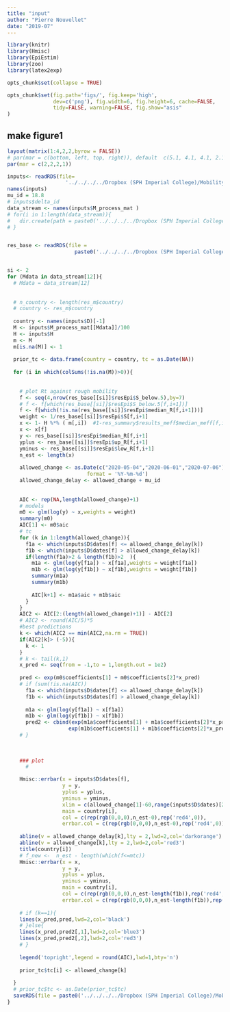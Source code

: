 ```yaml
---
title: "input"
author: "Pierre Nouvellet"
date: "2019-07"
---
```


```r
library(knitr)
library(Hmisc)
library(EpiEstim)
library(zoo)
library(latex2exp)

opts_chunk$set(collapse = TRUE)

opts_chunk$set(fig.path='figs/', fig.keep='high', 
               dev=c('png'), fig.width=6, fig.height=6, cache=FALSE,
               tidy=FALSE, warning=FALSE, fig.show="asis"
)


```


## make figure1



```r
layout(matrix(1:4,2,2,byrow = FALSE))
# par(mar = c(bottom, left, top, right)), default  c(5.1, 4.1, 4.1, 2.1).
par(mar = c(2,2,2,1))

inputs<- readRDS(file=
                   '../../../../Dropbox (SPH Imperial College)/Mobility.2.0.Save/Saved_file/inputProcessing/Rdata/inputs.rds')
names(inputs)
mu_id = 18.8
# inputs$delta_id
data_stream <- names(inputs$M_process_mat )
# for(i in 1:length(data_stream)){
#   dir.create(path = paste0('../../../../Dropbox (SPH Imperial College)/Mobility.2.0.Save/Saved_file/figure1/figs/',data_stream[i]))
# }


res_base <- readRDS(file = 
                      paste0('../../../../Dropbox (SPH Imperial College)/Mobility.2.0.Save/Saved_file/EpiEstim/Rdata/output_EpiE.rds' ))


si <- 2
for (Mdata in data_stream[12]){
  # Mdata = data_stream[12]
 
  
  # n_country <- length(res_m$country)
  # country <- res_m$country
  
  country <- names(inputs$D)[-1]
  M <- inputs$M_process_mat[[Mdata]]/100
  H <- inputs$H
  m <- M
  m[is.na(M)] <- 1
  
  prior_tc <- data.frame(country = country, tc = as.Date(NA))
  
  for (i in which(colSums(!is.na(M))>0)){
    
    
    # plot Rt against rough mobility
    f <- seq(4,nrow(res_base[[si]]$resEpi$S_below.5),by=7) 
    # f <- f[which(res_base[[si]]$resEpi$S_below.5[f,i+1])]
    f <- f[which(!is.na(res_base[[si]]$resEpi$median_R[f,i+1]))]
    weight <- 1/res_base[[si]]$resEpi$S[f,i+1]
    x <- 1- H %*% ( m[,i])  #1-res_summary$results_meff$median_meff[f,i+1]-.5e-2
    x <- x[f]
    y <- res_base[[si]]$resEpi$median_R[f,i+1]
    yplus <- res_base[[si]]$resEpi$up_R[f,i+1]
    yminus <- res_base[[si]]$resEpi$low_R[f,i+1]
    n_est <- length(x)
    
    allowed_change <- as.Date(c("2020-05-04","2020-06-01","2020-07-06"),
                          format = '%Y-%m-%d')
    allowed_change_delay <- allowed_change + mu_id 
    
    
    AIC <- rep(NA,length(allowed_change)+1)
    # models
    m0 <- glm(log(y) ~ x,weights = weight)
    summary(m0)
    AIC[1] <- m0$aic
    # tc 
    for (k in 1:length(allowed_change)){
      f1a <- which(inputs$D$dates[f] <= allowed_change_delay[k])
      f1b <- which(inputs$D$dates[f] > allowed_change_delay[k])
      if(length(f1a)>2 & length(f1b)>2  ){
        m1a <- glm(log(y[f1a]) ~ x[f1a],weights = weight[f1a])
        m1b <- glm(log(y[f1b]) ~ x[f1b],weights = weight[f1b])
        summary(m1a)
        summary(m1b)
        
        AIC[k+1] <- m1a$aic + m1b$aic
      }
    }
    AIC2 <- AIC[2:(length(allowed_change)+1)] - AIC[2]
    # AIC2 <- round(AIC/5)*5
    #best predictions
    k <- which(AIC2 == min(AIC2,na.rm = TRUE))
    if(AIC2[k]> (-5)){
      k <- 1
    }
    # k <- tail(k,1)
    x_pred <- seq(from = -1,to = 1,length.out = 1e2)
    
    pred <- exp(m0$coefficients[1] + m0$coefficients[2]*x_pred)
    # if (sum(!is.na(AIC))
      f1a <- which(inputs$D$dates[f] <= allowed_change_delay[k])
      f1b <- which(inputs$D$dates[f] > allowed_change_delay[k])
      
      m1a <- glm(log(y[f1a]) ~ x[f1a])
      m1b <- glm(log(y[f1b]) ~ x[f1b])
      pred2 <- cbind(exp(m1a$coefficients[1] + m1a$coefficients[2]*x_pred),
                    exp(m1b$coefficients[1] + m1b$coefficients[2]*x_pred))
    # }
        
    
        
    ### plot
      # 

    Hmisc::errbar(x = inputs$D$dates[f],
                  y = y,
                  yplus = yplus,
                  yminus = yminus,
                  xlim = c(allowed_change[1]-60,range(inputs$D$dates)[2]),
                  main = country[i],
                  col = c(rep(rgb(0,0,0),n_est-0),rep('red4',0)),
                  errbar.col = c(rep(rgb(0,0,0),n_est-0),rep('red4',0)),bty='n')
    
    abline(v = allowed_change_delay[k],lty = 2,lwd=2,col='darkorange')
    abline(v = allowed_change[k],lty = 2,lwd=2,col='red3')
    title(country[i])
    # f_new <-  n_est - length(which(f<=mtc))
    Hmisc::errbar(x = x,
                  y = y,
                  yplus = yplus,
                  yminus = yminus,
                  main = country[i],
                  col = c(rep(rgb(0,0,0),n_est-length(f1b)),rep('red4',length(f1b))),
                  errbar.col = c(rep(rgb(0,0,0),n_est-length(f1b)),rep('red4',length(f1b))),bty='n')
    
    # if (k==1){
    lines(x_pred,pred,lwd=2,col='black')
    # }else{
    lines(x_pred,pred2[,1],lwd=2,col='blue3')
    lines(x_pred,pred2[,2],lwd=2,col='red3')
    # }
    
    legend('topright',legend = round(AIC),lwd=1,bty='n')
    
    prior_tc$tc[i] <- allowed_change[k]
    
  }
  # prior_tc$tc <- as.Date(prior_tc$tc)
  saveRDS(file = paste0('../../../../Dropbox (SPH Imperial College)/Mobility.2.0.Save/Saved_file/post_epi_priorTc/',Mdata,'_prior_tc_.rds'),prior_tc)
}

```
